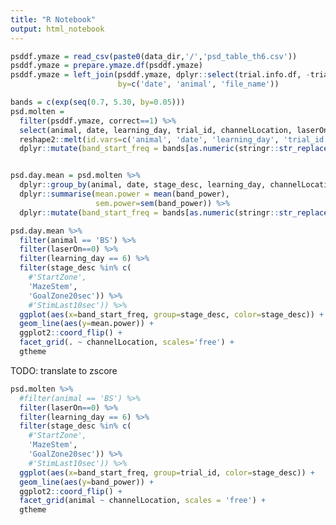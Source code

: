 ```yaml
---
title: "R Notebook"
output: html_notebook
---
```



```r
psddf.ymaze = read_csv(paste0(data_dir,'/','psd_table_th6.csv'))
psddf.ymaze = prepare.ymaze.df(psddf.ymaze)
psddf.ymaze = left_join(psddf.ymaze, dplyr::select(trial.info.df, -trial, -state, -laserOn), 
                        by=c('date', 'animal', 'file_name'))
```

```r
bands = c(exp(seq(0.7, 5.30, by=0.05)))
psd.molten = 
  filter(psddf.ymaze, correct==1) %>%
  select(animal, date, learning_day, trial_id, channelLocation, laserOn, stage_desc, dirname, starts_with('all_psd_xx')) %>%
  reshape2::melt(id.vars=c('animal', 'date', 'learning_day', 'trial_id', 'channelLocation','laserOn', 'stage_desc', 'dirname'), variable.name='band_name', value.name='band_power')  %>%
  dplyr::mutate(band_start_freq = bands[as.numeric(stringr::str_replace(band_name, 'all_psd_xx_', ''))])


psd.day.mean = psd.molten %>%
  dplyr::group_by(animal, date, stage_desc, learning_day, channelLocation, laserOn, band_name) %>%
  dplyr::summarise(mean.power = mean(band_power),
                   sem.power=sem(band_power)) %>%
  dplyr::mutate(band_start_freq = bands[as.numeric(stringr::str_replace(band_name, 'all_psd_xx_', ''))])
```

```r
psd.day.mean %>%
  filter(animal == 'BS') %>%
  filter(laserOn==0) %>%
  filter(learning_day == 6) %>% 
  filter(stage_desc %in% c(
    #'StartZone', 
    'MazeStem',
    'GoalZone20sec')) %>%
    #'StimLast10sec')) %>%
  ggplot(aes(x=band_start_freq, group=stage_desc, color=stage_desc)) +
  geom_line(aes(y=mean.power)) +
  ggplot2::coord_flip() +
  facet_grid(. ~ channelLocation, scales='free') +
  gtheme 
```
TODO: translate to zscore
```r
psd.molten %>%
  #filter(animal == 'BS') %>%
  filter(laserOn==0) %>%
  filter(learning_day == 6) %>% 
  filter(stage_desc %in% c(
    #'StartZone', 
    'MazeStem',
    'GoalZone20sec')) %>%
    #'StimLast10sec')) %>%
  ggplot(aes(x=band_start_freq, group=trial_id, color=stage_desc)) +
  geom_line(aes(y=band_power)) +
  ggplot2::coord_flip() +
  facet_grid(animal ~ channelLocation, scales = 'free') +
  gtheme 
```

